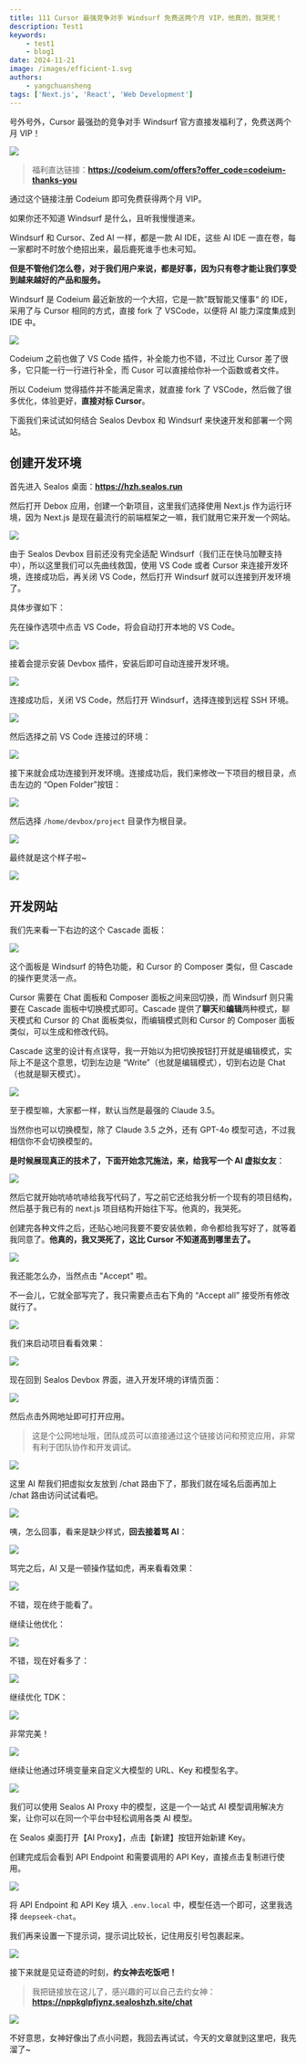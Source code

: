 ```yaml
---
title: 111 Cursor 最强竞争对手 Windsurf 免费送两个月 VIP，他真的，我哭死！
description: Test1
keywords:
    - test1
    - blog1
date: 2024-11-21
image: /images/efficient-1.svg
authors:
    - yangchuansheng
tags: ['Next.js', 'React', 'Web Development']
---
```


号外号外，Cursor 最强劲的竞争对手 Windsurf 官方直接发福利了，免费送两个月 VIP！

![](https://images.tryfastgpt.ai/forum/2024-11-20-12-02-jS6Wyy.png)

> 福利直达链接：**https://codeium.com/offers?offer_code=codeium-thanks-you**

通过这个链接注册 Codeium 即可免费获得两个月 VIP。

如果你还不知道 Windsurf 是什么，且听我慢慢道来。

Windsurf 和 Cursor、Zed AI 一样，都是一款 AI IDE，这些 AI IDE 一直在卷，每一家都时不时放个绝招出来，最后鹿死谁手也未可知。

**但是不管他们怎么卷，对于我们用户来说，都是好事，因为只有卷才能让我们享受到越来越好的产品和服务。**

Windsurf 是 Codeium 最近新放的一个大招，它是一款”既智能又懂事“ 的 IDE，采用了与 Cursor 相同的方式，直接 fork 了 VSCode，以便将 AI 能力深度集成到 IDE 中。

![](https://images.tryfastgpt.ai/forum/2024-11-20-12-17-7OhRI3.png)

Codeium 之前也做了 VS Code 插件，补全能力也不错，不过比 Cursor 差了很多，它只能一行一行进行补全，而 Cusor 可以直接给你补一个函数或者文件。

所以 Codeium 觉得插件并不能满足需求，就直接 fork 了 VSCode，然后做了很多优化，体验更好，**直接对标 Cursor**。

下面我们来试试如何结合 Sealos Devbox 和 Windsurf 来快速开发和部署一个网站。

## 创建开发环境

首先进入 Sealos 桌面：**https://hzh.sealos.run**

然后打开 Debox 应用，创建一个新项目，这里我们选择使用 Next.js 作为运行环境，因为 Next.js 是现在最流行的前端框架之一嘛，我们就用它来开发一个网站。

![](https://images.tryfastgpt.ai/forum/2024-11-20-13-52-COZ4XF.png)

由于 Sealos Devbox 目前还没有完全适配 Windsurf（我们正在快马加鞭支持中），所以这里我们可以先曲线救国，使用 VS Code 或者 Cursor 来连接开发环境，连接成功后，再关闭 VS Code，然后打开 Windsurf 就可以连接到开发环境了。

具体步骤如下：

先在操作选项中点击 VS Code，将会自动打开本地的 VS Code。

![](https://images.tryfastgpt.ai/forum/2024-11-20-13-56-Ui9brQ.png)

接着会提示安装 Devbox 插件，安装后即可自动连接开发环境。

![](https://images.tryfastgpt.ai/forum/2024-10-21-12-30-zwgOVm.png)

连接成功后，关闭 VS Code，然后打开 Windsurf，选择连接到远程 SSH 环境。

![](https://images.tryfastgpt.ai/forum/2024-11-20-13-57-gCUNhZ.png)

然后选择之前 VS Code 连接过的环境：

![](https://images.tryfastgpt.ai/forum/2024-11-20-13-58-a38OcQ.png)

接下来就会成功连接到开发环境。连接成功后，我们来修改一下项目的根目录，点击左边的 “Open Folder”按钮：

![](https://images.tryfastgpt.ai/forum/2024-11-20-13-59-o9FSAb.png)

然后选择 `/home/devbox/project` 目录作为根目录。

![](https://images.tryfastgpt.ai/forum/2024-11-20-14-00-5BLYaT.png)

最终就是这个样子啦~

![](https://images.tryfastgpt.ai/forum/2024-11-20-14-01-RjP5IU.png)

## 开发网站

我们先来看一下右边的这个 Cascade 面板：

![](https://images.tryfastgpt.ai/forum/2024-11-20-14-04-tf3xk0.png)

这个面板是 Windsurf 的特色功能，和 Cursor 的 Composer 类似，但 Cascade 的操作更灵活一点。

Cursor 需要在 Chat 面板和 Composer 面板之间来回切换，而 Windsurf 则只需要在 Cascade 面板中切换模式即可。Cascade 提供了**聊天**和**编辑**两种模式，聊天模式和 Cursor 的 Chat 面板类似，而编辑模式则和 Cursor 的 Composer 面板类似，可以生成和修改代码。

Cascade 这里的设计有点误导，我一开始以为把切换按钮打开就是编辑模式，实际上不是这个意思，切到左边是 “Write”（也就是编辑模式），切到右边是 Chat（也就是聊天模式）。

![](https://images.tryfastgpt.ai/forum/2024-11-20-14-09-lyAgsN.png)

至于模型嘛，大家都一样，默认当然是最强的 Claude 3.5。

当然你也可以切换模型，除了 Claude 3.5 之外，还有 GPT-4o 模型可选，不过我相信你不会切换模型的。

**是时候展现真正的技术了，下面开始念咒施法，来，给我写一个 AI 虚拟女友**：

![](https://images.tryfastgpt.ai/forum/2024-11-20-14-14-JucvPu.png)

然后它就开始吭哧吭哧给我写代码了，写之前它还给我分析一个现有的项目结构，然后基于我已有的 next.js 项目结构开始往下写。他真的，我哭死。

创建完各种文件之后，还贴心地问我要不要安装依赖，命令都给我写好了，就等着我同意了。**他真的，我又哭死了，这比 Cursor 不知道高到哪里去了。**

![](https://images.tryfastgpt.ai/forum/2024-11-20-14-16-h2srOA.png)

我还能怎么办，当然点击 "Accept" 啦。

不一会儿，它就全部写完了，我只需要点击右下角的 “Accept all” 接受所有修改就行了。

![](https://images.tryfastgpt.ai/forum/2024-11-20-14-19-9Ivx0m.png)

我们来启动项目看看效果：

![](https://images.tryfastgpt.ai/forum/2024-11-20-14-21-KrdauL.png)

现在回到 Sealos Devbox 界面，进入开发环境的详情页面：

![](https://images.tryfastgpt.ai/forum/2024-11-20-14-24-qxEPVm.png)

然后点击外网地址即可打开应用。

> 这是个公网地址哦，团队成员可以直接通过这个链接访问和预览应用，非常有利于团队协作和开发调试。

![](https://images.tryfastgpt.ai/forum/2024-11-20-14-25-J7PwhJ.png)

这里 AI 帮我们把虚拟女友放到 /chat 路由下了，那我们就在域名后面再加上 /chat 路由访问试试看吧。

![](https://images.tryfastgpt.ai/forum/2024-11-20-14-26-aaIHNs.png)

咦，怎么回事，看来是缺少样式，**回去接着骂 AI**：

![](https://images.tryfastgpt.ai/forum/2024-11-20-14-29-BAzUt1.png)

骂完之后，AI 又是一顿操作猛如虎，再来看看效果：

![](https://images.tryfastgpt.ai/forum/2024-11-20-14-31-ITJTRm.png)

不错，现在终于能看了。

继续让他优化：

![](https://images.tryfastgpt.ai/forum/2024-11-20-15-12-N6o5GF.png)

不错，现在好看多了：

![](https://images.tryfastgpt.ai/forum/2024-11-20-15-13-zghn7w.png)

继续优化 TDK：

![](https://images.tryfastgpt.ai/forum/2024-11-20-15-32-Qn3vCe.png)

非常完美！

![](https://images.tryfastgpt.ai/forum/2024-11-20-15-33-dWVD0b.jpg)

继续让他通过环境变量来自定义大模型的 URL、Key 和模型名字。

![](https://images.tryfastgpt.ai/forum/2024-11-20-15-53-kyiglQ.png)

我们可以使用 Sealos AI Proxy 中的模型，这是一个一站式 AI 模型调用解决方案，让你可以在同一个平台中轻松调用各类 AI 模型。

在 Sealos 桌面打开【AI Proxy】，点击【新建】按钮开始新建 Key。

创建完成后会看到 API Endpoint 和需要调用的 API Key，直接点击复制进行使用。

![](https://images.tryfastgpt.ai/forum/2024-11-18-00-10-Mji6aD.png)

将 API Endpoint 和 API Key 填入 `.env.local` 中，模型任选一个即可，这里我选择 `deepseek-chat`。

我们再来设置一下提示词，提示词比较长，记住用反引号包裹起来。

![](https://images.tryfastgpt.ai/forum/2024-11-20-16-05-cILpif.png)

接下来就是见证奇迹的时刻，**约女神去吃饭吧！**

> 我把链接放在这儿了，感兴趣的可以自己去约女神：**https://nppkglpfjynz.sealoshzh.site/chat**

![](https://images.tryfastgpt.ai/forum/2024-11-20-16-09-zB6GaI.jpeg)

不好意思，女神好像出了点小问题，我回去再试试，今天的文章就到这里吧，我先溜了~